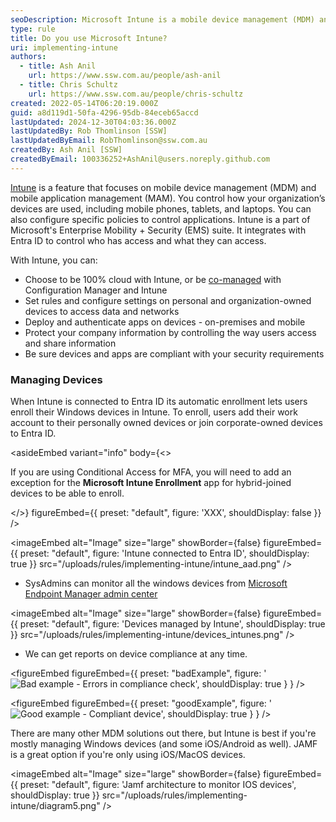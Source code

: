 ```yaml
---
seoDescription: Microsoft Intune is a mobile device management (MDM) and application management solution that enables organizations to control how devices are used, including setting policies for app access and data protection.
type: rule
title: Do you use Microsoft Intune?
uri: implementing-intune
authors:
  - title: Ash Anil
    url: https://www.ssw.com.au/people/ash-anil
  - title: Chris Schultz
    url: https://www.ssw.com.au/people/chris-schultz
created: 2022-05-14T06:20:19.000Z
guid: a8d119d1-50fa-4296-95db-84eceb65accd
lastUpdated: 2024-12-30T04:03:36.000Z
lastUpdatedBy: Rob Thomlinson [SSW]
lastUpdatedByEmail: RobThomlinson@ssw.com.au
createdBy: Ash Anil [SSW]
createdByEmail: 100336252+AshAnil@users.noreply.github.com
---
```


[Intune](https://www.ssw.com.au/consulting/intune) is a feature that focuses on mobile device management (MDM) and mobile application management (MAM). You control how your organization’s devices are used, including mobile phones, tablets, and laptops. You can also configure specific policies to control applications.
Intune is a part of Microsoft's Enterprise Mobility + Security (EMS) suite. It integrates with Entra ID to control who has access and what they can access.

With Intune, you can:

- Choose to be 100% cloud with Intune, or be [co-managed](https://docs.microsoft.com/en-us/configmgr/comanage/overview) with Configuration Manager and Intune
- Set rules and configure settings on personal and organization-owned devices to access data and networks
- Deploy and authenticate apps on devices - on-premises and mobile
- Protect your company information by controlling the way users access and share information
- Be sure devices and apps are compliant with your security requirements

### Managing Devices

When Intune is connected to Entra ID its automatic enrollment lets users enroll their Windows devices in Intune. To enroll, users add their work account to their personally owned devices or join corporate-owned devices to Entra ID.

<asideEmbed
  variant="info"
  body={<>
    
If you are using Conditional Access for MFA, you will need to add an exception for the **Microsoft Intune Enrollment** app for hybrid-joined devices to be able to enroll.

  </>}
  figureEmbed={{
    preset: "default",
    figure: 'XXX',
    shouldDisplay: false
  }}
/>


<imageEmbed
  alt="Image"
  size="large"
  showBorder={false}
  figureEmbed={{
    preset: "default",
    figure: 'Intune connected to Entra ID',
    shouldDisplay: true
  }}
  src="/uploads/rules/implementing-intune/intune_aad.png"
/>

- SysAdmins can monitor all the windows devices from [Microsoft Endpoint Manager admin center](https://endpoint.microsoft.com/?ref=AdminCenter#home)


<imageEmbed
  alt="Image"
  size="large"
  showBorder={false}
  figureEmbed={{
    preset: "default",
    figure: 'Devices managed by Intune',
    shouldDisplay: true
  }}
  src="/uploads/rules/implementing-intune/devices_intunes.png"
/>

- We can get reports on device compliance at any time.

<figureEmbed figureEmbed={{
  preset: "badExample",
  figure: '![Bad example - Errors in compliance check](/uploads/rules/implementing-intune/bad_example_compliance.png)',
  shouldDisplay: true
} } />


<figureEmbed figureEmbed={{
  preset: "goodExample",
  figure: '![Good example - Compliant device](/uploads/rules/implementing-intune/good_example_compliance.png)',
  shouldDisplay: true
} } />


There are many other MDM solutions out there, but Intune is best if you're mostly managing Windows devices (and some iOS/Android as well). JAMF is a great option if you're only using iOS/MacOS devices.


<imageEmbed
  alt="Image"
  size="large"
  showBorder={false}
  figureEmbed={{
    preset: "default",
    figure: 'Jamf architecture to monitor IOS devices',
    shouldDisplay: true
  }}
  src="/uploads/rules/implementing-intune/diagram5.png"
/>
